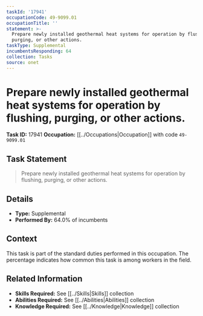 ```yaml
---
taskId: '17941'
occupationCode: 49-9099.01
occupationTitle: ''
statement: >-
  Prepare newly installed geothermal heat systems for operation by flushing,
  purging, or other actions.
taskType: Supplemental
incumbentsResponding: 64
collection: Tasks
source: onet
---
```

# Prepare newly installed geothermal heat systems for operation by flushing, purging, or other actions.

**Task ID:** 17941
**Occupation:** [[../Occupations|Occupation]] with code `49-9099.01`

## Task Statement

> Prepare newly installed geothermal heat systems for operation by flushing, purging, or other actions.

## Details

- **Type:** Supplemental
- **Performed By:** 64.0% of incumbents

## Context

This task is part of the standard duties performed in this occupation. The percentage indicates how common this task is among workers in the field.

## Related Information

- **Skills Required:** See [[../Skills|Skills]] collection
- **Abilities Required:** See [[../Abilities|Abilities]] collection
- **Knowledge Required:** See [[../Knowledge|Knowledge]] collection
